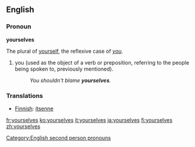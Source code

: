 ==English==

===Pronoun===
'''yourselves'''

The plural of [[yourself]], the reflexive case of ''[[you]]''. 

#you (used as the object of a verb or preposition, referring to the people being spoken to, previously mentioned).
#:''You shouldn't blame '''yourselves'''.''

===Translations===
{{top}}
*[[Finnish]]: [[itsenne]]
{{bottom}}

[[Category:English second person pronouns]]

[[fr:yourselves]]
[[ko:yourselves]]
[[it:yourselves]]
[[ja:yourselves]]
[[fi:yourselves]]
[[zh:yourselves]]